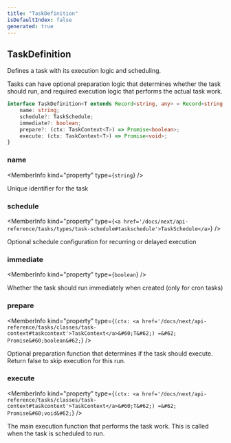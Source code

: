 ```yaml
---
title: "TaskDefinition"
isDefaultIndex: false
generated: true
---
```



<!-- This file was generated from the CommandKit source. Do not modify. Instead, re-run the "docgen" script -->


## TaskDefinition

<GenerationInfo sourceFile="packages/tasks/src/types.ts" sourceLine="33" packageName="@commandkit/tasks" />

Defines a task with its execution logic and scheduling.

Tasks can have optional preparation logic that determines whether the task should run,
and required execution logic that performs the actual task work.

```ts title="Signature"
interface TaskDefinition<T extends Record<string, any> = Record<string, any>> {
    name: string;
    schedule?: TaskSchedule;
    immediate?: boolean;
    prepare?: (ctx: TaskContext<T>) => Promise<boolean>;
    execute: (ctx: TaskContext<T>) => Promise<void>;
}
```

<div className="members-wrapper">

### name

<MemberInfo kind="property" type={`string`}   />

Unique identifier for the task
### schedule

<MemberInfo kind="property" type={`<a href='/docs/next/api-reference/tasks/types/task-schedule#taskschedule'>TaskSchedule</a>`}   />

Optional schedule configuration for recurring or delayed execution
### immediate

<MemberInfo kind="property" type={`boolean`}   />

Whether the task should run immediately when created (only for cron tasks)
### prepare

<MemberInfo kind="property" type={`(ctx: <a href='/docs/next/api-reference/tasks/classes/task-context#taskcontext'>TaskContext</a>&#60;T&#62;) =&#62; Promise&#60;boolean&#62;`}   />

Optional preparation function that determines if the task should execute.
Return false to skip execution for this run.
### execute

<MemberInfo kind="property" type={`(ctx: <a href='/docs/next/api-reference/tasks/classes/task-context#taskcontext'>TaskContext</a>&#60;T&#62;) =&#62; Promise&#60;void&#62;`}   />

The main execution function that performs the task work.
This is called when the task is scheduled to run.


</div>
